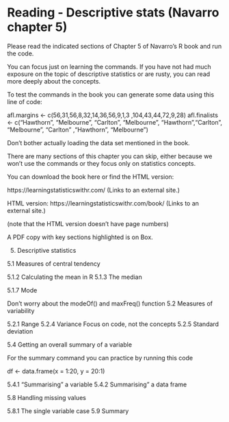 # Reading - Descriptive stats (Navarro chapter 5)
Please read the indicated sections of Chapter 5 of Navarro's R book and run the code. 

You can focus just on learning the commands.  If you have not had much exposure on the topic of descriptive statistics or are rusty, you can read more deeply about the concepts.

 

To test the commands in the book you can generate some data using this line of code:

afl.margins <- c(56,31,56,8,32,14,36,56,9,1,3 ,104,43,44,72,9,28)
afl.finalists <- c("Hawthorn", "Melbourne", "Carlton", "Melbourne ", "Hawthorn","Carlton", "Melbourne", "Carlton" ,"Hawthorn", "Melbourne")

Don't bother actually loading the data set mentioned in the book.

 

There are many sections of this chapter you can skip, either because we won't use the commands or they focus only on statistics concepts.

You can download the book here or find the HTML version:

https://learningstatisticswithr.com/ (Links to an external site.)

HTML version: https://learningstatisticswithr.com/book/ (Links to an external site.)

(note that the HTML version doesn't have page numbers)

A PDF copy with key sections highlighted is on Box.

 

5. Descriptive statistics

5.1 Measures of central tendency

5.1.2 Calculating the mean in R
5.1.3 The median

5.1.7 Mode

Don't worry about the modeOf() and maxFreq() function
5.2 Measures of variability

5.2.1 Range
5.2.4 Variance
Focus on code, not the concepts
5.2.5 Standard deviation

5.4 Getting an overall summary of a variable

For the summary command you can practice by running this code

df <- data.frame(x = 1:20, y = 20:1)

5.4.1 "Summarising" a variable
5.4.2 Summarising" a data frame

5.8 Handling missing values

5.8.1 The single variable case
5.9 Summary
